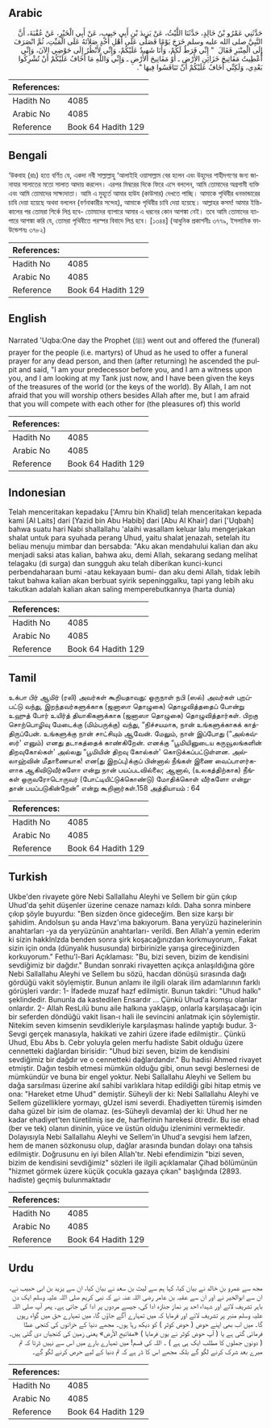 ## Arabic


<div dir="rtl" lang="ar" style={{fontSize:'larger',backgroundColor:'#f8f9fa',padding:20}}>
حَدَّثَنِي عَمْرُو بْنُ خَالِدٍ، حَدَّثَنَا اللَّيْثُ، عَنْ يَزِيدَ بْنِ أَبِي حَبِيبٍ، عَنْ أَبِي الْخَيْرِ، عَنْ عُقْبَةَ، أَنَّ النَّبِيَّ صلى الله عليه وسلم خَرَجَ يَوْمًا فَصَلَّى عَلَى أَهْلِ أُحُدٍ صَلاَتَهُ عَلَى الْمَيِّتِ، ثُمَّ انْصَرَفَ إِلَى الْمِنْبَرِ فَقَالَ ‏ "‏ إِنِّي فَرَطٌ لَكُمْ، وَأَنَا شَهِيدٌ عَلَيْكُمْ، وَإِنِّي لأَنْظُرُ إِلَى حَوْضِي الآنَ، وَإِنِّي أُعْطِيتُ مَفَاتِيحَ خَزَائِنِ الأَرْضِ ـ أَوْ مَفَاتِيحَ الأَرْضِ ـ وَإِنِّي وَاللَّهِ مَا أَخَافُ عَلَيْكُمْ أَنْ تُشْرِكُوا بَعْدِي، وَلَكِنِّي أَخَافُ عَلَيْكُمْ أَنْ تَنَافَسُوا فِيهَا ‏"‏‏.‏
</div>
<div style={{backgroundColor:'#f8f9fa',padding:20, marginBottom: 10}}><table> <thead> <tr> <th>References:</th> <th></th> </tr> </thead> <tbody><tr><td>Hadith No</td><td>4085</td></tr><tr><td>Arabic No</td><td>4085</td></tr><tr><td>Reference</td><td>Book 64 Hadith 129</td></tr></tbody></table></div>

## Bengali


<div dir="ltr" lang="bn" style={{fontSize:'larger',backgroundColor:'#f8f9fa',padding:20}}>
‘উকবাহ (রাঃ) হতে বর্ণিত যে, একদা নবী সাল্লাল্লাহু ‘আলাইহি ওয়াসাল্লাম বের হলেন এবং উহূদের শাহীদগণের জন্য জানাযার সালাতের মতো সালাত আদায় করলেন। এরপর মিম্বরের দিকে ফিরে এসে বললেন, আমি তোমাদের অগ্রগামী ব্যক্তি এবং আমি তোমাদের সাক্ষ্যদাতা। আমি এ মুহূর্তে আমার হাউয (কাউসার) দেখতে পাচ্ছি। আমাকে পৃথিবীর ধনভান্ডারের চাবি দেয়া হয়েছে অথবা বললেন (বর্ণনাকারীর সন্দেহ), আমাকে পৃথিবীর চাবি দেয়া হয়েছে। আল্লাহর কসম! আমার ইন্তিকালের পর তোমরা শির্কে লিপ্ত হবে- তোমাদের ব্যাপারে আমার এ ধরনের কোন আশঙ্কা নেই। তবে আমি তোমাদের ব্যাপারে আশঙ্কা করি যে, তোমরা পৃথিবীতে পরস্পর বিবাদে লিপ্ত হবে। [১৩৪৪] (আধুনিক প্রকাশনীঃ ৩৭৭৯, ইসলামিক ফাউন্ডেশনঃ ৩৭৮২)
</div>
<div style={{backgroundColor:'#f8f9fa',padding:20, marginBottom: 10}}><table> <thead> <tr> <th>References:</th> <th></th> </tr> </thead> <tbody><tr><td>Hadith No</td><td>4085</td></tr><tr><td>Arabic No</td><td>4085</td></tr><tr><td>Reference</td><td>Book 64 Hadith 129</td></tr></tbody></table></div>

## English


<div dir="ltr" lang="en" style={{fontSize:'larger',backgroundColor:'#f8f9fa',padding:20}}>
Narrated 'Uqba:One day the Prophet (ﷺ) went out and offered the (funeral) prayer for the people (i.e. martyrs) of Uhud as he used to offer a funeral prayer for any dead person, and then (after returning) he ascended the pulpit and said, "I am your predecessor before you, and I am a witness upon you, and I am looking at my Tank just now, and I have been given the keys of the treasures of the world (or the keys of the world). By Allah, I am not afraid that you will worship others besides Allah after me, but I am afraid that you will compete with each other for (the pleasures of) this world
</div>
<div style={{backgroundColor:'#f8f9fa',padding:20, marginBottom: 10}}><table> <thead> <tr> <th>References:</th> <th></th> </tr> </thead> <tbody><tr><td>Hadith No</td><td>4085</td></tr><tr><td>Arabic No</td><td>4085</td></tr><tr><td>Reference</td><td>Book 64 Hadith 129</td></tr></tbody></table></div>

## Indonesian


<div dir="ltr" lang="id" style={{fontSize:'larger',backgroundColor:'#f8f9fa',padding:20}}>
Telah menceritakan kepadaku ['Amru bin Khalid] telah menceritakan kepada kami [Al Laits] dari [Yazid bin Abu Habib] dari [Abu Al Khair] dari ['Uqbah] bahwa suatu hari Nabi shallallahu 'alaihi wasallam keluar lalu mengerjakan shalat untuk para syuhada perang Uhud, yaitu shalat jenazah, setelah itu beliau menuju mimbar dan bersabda: "Aku akan mendahului kalian dan aku menjadi saksi atas kalian, bahwa aku, demi Allah, sekarang sedang melihat telagaku (di surga) dan sungguh aku telah diberikan kunci-kunci perbendaharaan bumi -atau kekayaan bumi- dan aku demi Allah, tidak lebih takut bahwa kalian akan berbuat syirik sepeninggalku, tapi yang lebih aku takutkan adalah kalian akan saling memperebutkannya (harta dunia)
</div>
<div style={{backgroundColor:'#f8f9fa',padding:20, marginBottom: 10}}><table> <thead> <tr> <th>References:</th> <th></th> </tr> </thead> <tbody><tr><td>Hadith No</td><td>4085</td></tr><tr><td>Arabic No</td><td>4085</td></tr><tr><td>Reference</td><td>Book 64 Hadith 129</td></tr></tbody></table></div>

## Tamil


<div dir="ltr" lang="ta" style={{fontSize:'larger',backgroundColor:'#f8f9fa',padding:20}}>
உக்பா பிர் ஆமிர் (ரலி) அவர்கள் கூறியதாவது: ஒருநாள் நபி (ஸல்) அவர்கள் புறப்பட்டு வந்து, இறந்தவர்களுக்காக (ஜனாஸா தொழுகை) தொழுவித்ததைப் போன்று உஹுத் போர் உயிர்த் தியாகிகளுக்காக (ஜனாஸா தொழுகை) தொழுவித்தார்கள். பிறகு சொற்பொழிவு மேடைக்கு (மிம்பருக்கு) வந்து, “நிச்சயமாக, நான் உங்களுக்காகக் காத்திருப்பேன். உங்களுக்கு நான் சாட்சியும் ஆவேன். மேலும், நான் இப்போது (“அல்கவ்ஸர்' எனும்) எனது தடாகத்தைக் காண்கிறேன். எனக்கு “பூமியினுடைய கருவூலங்களின் திறவுகோல்கள்' அல்லது “பூமியின் திறவு கோல்கள்' கொடுக்கப்பட்டுள்ளன. அல்லாஹ்வின் மீதாணையாக! என(து இறப்பு)க்குப் பின்னால் நீங்கள் இணை வைப்பாளர்களாக ஆகிவிடுவீர்களோ என்று நான் பயப்படவில்லை; ஆனால், (உலகத்திற்காக) நீங்கள் ஒருவரோடொருவர் (போட்டியிட்டுக்கொண்டு) மோதிக்கொள் வீர்களோ என்றுதான் பயப்படுகின்றேன்” என்று கூறினார்கள்.158 அத்தியாயம் : 64
</div>
<div style={{backgroundColor:'#f8f9fa',padding:20, marginBottom: 10}}><table> <thead> <tr> <th>References:</th> <th></th> </tr> </thead> <tbody><tr><td>Hadith No</td><td>4085</td></tr><tr><td>Arabic No</td><td>4085</td></tr><tr><td>Reference</td><td>Book 64 Hadith 129</td></tr></tbody></table></div>

## Turkish


<div dir="ltr" lang="tr" style={{fontSize:'larger',backgroundColor:'#f8f9fa',padding:20}}>
Ukbe'den rivayete göre Nebi Sallallahu Aleyhi ve Sellem bir gün çıkıp Uhud'da şehit düşenler üzerine cenaze namazı kıldı. Daha sonra minbere çıkıp şöyle buyurdu: "Ben sizden önce gideceğim. Ben size karşı bir şahidim. Andolsun şu anda Havz'ıma bakıyorum. Bana yeryüzü hazinelerinin anahtarları -ya da yeryüzünün anahtarları- verildi. Ben Allah'a yemin ederim ki sizin hakklnlzda benden sonra şirk koşacağınızdan korkmuyorum,. Fakat sizin için onda (dünyaIık hususunda) birbirinizle yarışa gireceğinizden korkuyorum." Fethu'l-Bari Açıklaması: "Bu, bizi seven, bizim de kendisini sevdiğimiz bir dağdır." Bundan sonraki rivayetten açıkça anlaşıldığına göre Nebi Sallallahu Aleyhi ve Sellem bu sözü, hacdan dönüşü sırasında dağı gördüğü vakit söylemiştir. Bunun anlamı ile ilgili olarak ilim adamlarının farklı görüşleri vardır: 1- İfadede muzaf hazf edilmiştir. Bunun takdiri: "Uhud halkı" şeklindedir. Bununla da kastedilen Ensardır ... Çünkü Uhud'a komşu olanlar onlardır. 2- Allah ResLılü bunu aile halkına yaklaşıp, onlarla karşılaşacağı için bir seferden döndüğü vakit lisan-ı hali ile sevincini anlatmak için söylemiştir. Nitekim seven kimsenin sevdikleriyle karşılaşması halinde yaptığı budur. 3- Sevgi gerçek manasıyla, hakikati ve zahiri üzere ifade edilmiştir.. Çünkü Uhud, Ebu Abs b. Cebr yoluyla gelen merfu hadiste Sabit olduğu üzere cennetteki dağlardan birisidir: "Uhud bizi seven, bizim de kendisini sevdiğimiz bir dağdır ve o cennetteki dağlardandır." Bu hadisi Ahmed rivayet etmiştir. Dağın tesbih etmesi mümkün olduğu gibi, onun sevgi beslernesi de mümkündür ve buna bir engel yoktur. Nebi Sallallahu Aleyhi ve Sellem bu dağa sarsılması üzerine akıl sahibi varlıklara hitap edildiği gibi hitap etmiş ve ona: "Hareket etme Uhud" demiştir. Süheyli der ki: Nebi Sallallahu Aleyhi ve Sellem güzelliklere yormayı, gUzel ismi severdi. Ehadiyetten türemiş isimden daha güzel bir isim de olamaz. (es-Süheyli devamla) der ki: Uhud her ne kadar ehadiyet'ten türetilmiş ise de, harflerinin harekesi ötredir. Bu ise ehad (ber ve tek) olanın dininin, yüce ve üstün olduğu izlenimini vermektedir. Dolayısıyla Nebi Sallallahu Aleyhi ve Sellem'in Uhud'a sevgisi hem lafzen, hem de manen sözkonusu olup, dağlar arasında bundan dolayı ona tahsis edilmiştir. Doğrusunu en iyi bilen Allah'tır. Nebi efendimizin "bizi seven, bizim de kendisini sevdiğimiz" sözleri ile ilgili açıklamalar Çihad bölümünün "hizmet görmek üzere küçük çocukla gazaya çıkan" başlığında (2893. hadiste) geçmiş bulunmaktadır
</div>
<div style={{backgroundColor:'#f8f9fa',padding:20, marginBottom: 10}}><table> <thead> <tr> <th>References:</th> <th></th> </tr> </thead> <tbody><tr><td>Hadith No</td><td>4085</td></tr><tr><td>Arabic No</td><td>4085</td></tr><tr><td>Reference</td><td>Book 64 Hadith 129</td></tr></tbody></table></div>

## Urdu


<div dir="rtl" lang="ur" style={{fontSize:'larger',backgroundColor:'#f8f9fa',padding:20}}>
مجھ سے عمرو بن خالد نے بیان کیا، کہا ہم سے لیث بن سعد نے بیان کیا، ان سے یزید بن ابی حبیب نے، ان سے ابوالخیر نے اور ان سے عقبہ بن عامر رضی اللہ عنہ نے کہ نبی کریم صلی اللہ علیہ وسلم ایک دن باہر تشریف لائے اور شہداء احد پر نماز جنازہ ادا کی، جیسے مردوں پر ادا کی جاتی ہے۔ پھر آپ صلی اللہ علیہ وسلم منبر پر تشریف لائے اور فرمایا کہ میں تمہارے آگے جاؤں گا، میں تمہارے حق میں گواہ رہوں گا۔ میں اب بھی اپنے حوض ( حوض کوثر ) کو دیکھ رہا ہوں۔ مجھے دنیا کے خزانوں کی کنجی عطا فرمائی گئی ہے یا ( آپ حوض کوثر نے یوں فرمایا ) «مفاتيح الأرض» یعنی زمین کی کنجیاں دی گئی ہیں۔ ( دونوں جملوں کا مطلب ایک ہی ہے ) ۔ اللہ کی قسم! میں تمہارے بارے میں اس سے نہیں ڈرتا کہ تم میرے بعد شرک کرنے لگو گے بلکہ مجھے اس کا ڈر ہے کہ تم دنیا کے لیے حرص کرنے لگو گے۔
</div>
<div style={{backgroundColor:'#f8f9fa',padding:20, marginBottom: 10}}><table> <thead> <tr> <th>References:</th> <th></th> </tr> </thead> <tbody><tr><td>Hadith No</td><td>4085</td></tr><tr><td>Arabic No</td><td>4085</td></tr><tr><td>Reference</td><td>Book 64 Hadith 129</td></tr></tbody></table></div>